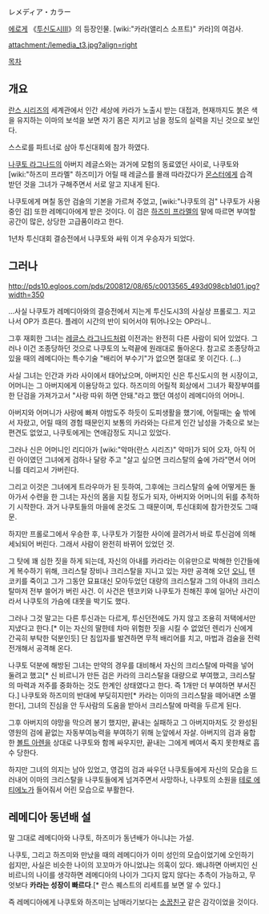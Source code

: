 レメディア・カラー

[[에로게]] 《[[투신도시Ⅲ]]》의 등장인물. [wiki:"카라(앨리스 소프트)" 카라]의 여검사.

attachment:/lemedia_t3.jpg?align=right


[[목차]]


== 개요 ==
[[란스 시리즈]]의 세계관에서 인간 세상에 카라가 노출시 받는 대접과, 현재까지도 붉은 색을 유지하는 이마의 보석을 보면 자기 몸은 지키고 남을 정도의 실력을 지닌 것으로 보인다.

스스로를 파트너로 삼아 투신대회에 참가 하였다.

[[나쿠토 라그나드]]의 아버지 레글스와는 과거에 모험의 동료였던 사이로, 나쿠토와 [wiki:"하즈미 프라멜" 하즈미]가 어릴 때 레글스를 몰래 따라갔다가 [[몬스터]]에게 습격 받던 것을 그녀가 구해주면서 서로 알고 지내게 된다.

나쿠토에게 며칠 동안 검술의 기본을 가르쳐 주었고, [wiki:"나쿠토의 검" 나쿠토가 사용중인 검] 또한 레메디아에게 받은 것이다. 이 검은 [[하즈미 프라멜]]의 말에 따르면 부여할 공간이 많은, 상당한 고급품이라고 한다.

1년차 투신대회 결승전에서 나쿠토와 싸워 이겨 우승자가 되었다. 

== 그러나 ==
http://pds10.egloos.com/pds/200812/08/65/c0013565_493d098cb1d01.jpg?width=350

…사실 나쿠토가 레메디아와의 결승전에서 지는게 투신도시3의 사실상 프롤로그.
지고나서 OP가 흐른다. 플레이 시간의 반이 되어서야 튀어나오는 OP라니..

그후 재회한 그녀는 [[레글스 라그나드]]처럼 이전과는 완전히 다른 사람이 되어 있었다. 그러나 이건 조종당하던 것으로 나쿠토의 노력끝에 원래대로 돌아온다. 참고로 조종당하고 있을 때의 레메디아는 특수기술 "배리어 부수기"가 없으면 절대로 못 이긴다. (…)

사실 그녀는 인간과 카라 사이에서 태어났으며, 아버지인 신은 투신도시의 현 시장이고, 어머니는 그 아버지에게 이용당하고 있다. 하즈미의 어릴적 회상에서 그녀가 확장부여를 한 단검을 가져가고서 "사랑 따위 하면 안돼."라고 했던 여성이 레메디아의 어머니.

아버지와 어머니가 사랑에 빠져 야밤도주 하듯이 도피생활을 했기에, 어릴때는 숲 밖에서 자랐고, 어릴 때의 경험 때문인지 보통의 카라와는 다르게 인간 남성을 가축으로 보는 편견도 없었고, 나쿠토에게는 연애감정도 지니고 있었다.

그러나 신은 어머니인 리디아가 [wiki:"악마(란스 시리즈)" 악마]가 되어 오자, 아직 어린 아이였던 그녀에게 검하나 달랑 주고 "살고 싶으면 크리스탈의 숲에 가라"면서 어머니를 데리고서 가버린다.

그리고 이것은 그녀에게 트라우마가 된 듯하여, 그후에는 크리스탈의 숲에 어떻게든 돌아가서 수련을 한 그녀는 자신의 몸을 지킬 정도가 되자, 아버지와 어머니의 뒤를 추적하기 시작한다. 과거 나쿠토들의 마을에 온것도 그 때문이며, 투신대회에 참가한것도 그때문.

하지만 프롤로그에서 우승한 후, 나쿠토가 기절한 사이에 끌려가서 바로 투신검에 의해 세뇌되어 버린다. 그래서 사람이 완전히 바뀌어 있었던 것.

그 탓에 꽤 심한 짓을 하게 되는데, 자신의 아내를 카라라는 이유만으로 박해한 인간들에게 복수하기 위해, 크리스탈 장비나 크리스탈을 지니고 있는 자만 공격해 오던 [[오니]], 텐코키를 죽이고 그가 그동안 묘표대신 모아두었던 대량의 크리스탈과 그의 아내의 크리스탈마저 전부 쓸어가 버린 사건. 이 사건은 텐코키와 나쿠토가 친해진 후에 일어난 사건이라서 나쿠토의 가슴에 대못을 박기도 했다.

그러나 그것 말고는 다른 투신과는 다르게, 투신던전에도 가지 않고 조용히 저택에서만 지냈다고 한다.[* 이는 자신의 딸한테 차마 위험한 짓을 시킬 수 없었던 렌리가 신에게 간곡히 부탁한 덕분인듯] 단 침입자를 발견하면 무적 배리어를 치고, 마법과 검술을 전력전개해서 공격해 온다.

나쿠토 덕분에 해방된 그녀는 만약의 경우를 대비해서 자신의 크리스탈에 마력을 넣어 둘려고 했고[* 신 비르니가 만든 검은 카라의 크리스탈을 대량으로 부여했고, 크리스탈의 마력과 저주를 중화하는 것도 한계인 상태였다고 한다. 즉 1개만 더 부여하면 부서진다.] 나쿠토와 하즈미의 반대에 부딪히지만[* 카라는 이마의 크리스탈을 떼어내면 소멸한다], 그녀의 진심을 안 두사람의 도움을 받아서 크리스탈에 마력을 두르게 된다.

그후 아버지의 야망을 막으려 봉기 했지만, 끝내는 실패하고 그 아버지마저도 갓 완성된 영원의 검에 끝없는 자동부여능력을 부여하기 위해 눈앞에서 자살. 아버지의 검과 융합한 [[볼트 아렌]]을 상대로 나쿠토와 함께 싸우지만, 끝내는 그에게 베여서 죽지 못한채로 흡수 당한다. 

하지만 그녀의 의지는 남아 있었고, 영겁의 검과 싸우던 나쿠토들에게 자신의 모습을 드러내어 이마의 크리스탈을 나쿠토들에게 넘겨주면서 사망하나, 나쿠토의 소원을 [[테로 에티에노]]가 들어줘서 어린 모습으로 부활한다.

== 레메디아 동년배 설 ==
말 그대로 레메디아와 나쿠토, 하즈미가 동년배가 아니냐는 가설.

나쿠토, 그리고 하즈미와 만났을 때의 레메디아가 이미 성인의 모습이었기에 오인하기 쉽지만, 사실은 비슷한 나이의 꼬꼬마가 아니었냐는 의혹이 있다. 왜냐하면 아버지인 신 비르니의 나이를 생각하면 레메디아의 나이가 그다지 많지 않다는 추측이 가능하고, 무엇보다 '''카라는 성장이 빠르다'''.[* 란스 퀘스트의 리세트를 보면 알 수 있다.]

즉 레메디아에게 나쿠토와 하즈미는 남매라기보다는 [[소꿉친구]] 같은 감각이었을 것이다.

